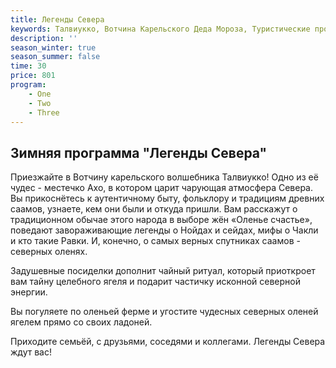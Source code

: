 ```yaml
---
title: Легенды Севера
keywords: Талвиукко, Вотчина Карельского Деда Мороза, Туристические программы и туры, Активный отдых, Отдых в Карелии
description: ''
season_winter: true
season_summer: false
time: 30
price: 801
program:
    - One
    - Two
    - Three
---
```


## Зимняя программа "Легенды Севера"

Приезжайте в Вотчину карельского волшебника Талвиукко!
Одно из её чудес - местечко Ахо, в котором царит чарующая атмосфера
Севера. Вы прикоснётесь к аутентичному быту, фольклору и традициям
древних саамов, узнаете, кем они были и откуда пришли. Вам расскажут о
традиционном обычае этого народа в выборе жён «Оленье счастье»,
поведают завораживающие легенды о Нойдах и сейдах, мифы о Чакли и кто
такие Равки. И, конечно, о самых верных спутниках саамов - северных
оленях.

Задушевные посиделки дополнит чайный ритуал, который приоткроет
вам тайну целебного ягеля и подарит частичку исконной северной энергии.

Вы погуляете по оленьей ферме и угостите чудесных северных оленей
ягелем прямо со своих ладоней.

Приходите семьёй, с друзьями, соседями и коллегами.
Легенды Севера ждут вас!

